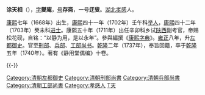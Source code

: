{{noteTA
|T=涂天相
|G1=姓氏
}}
'''涂天相'''（{{bd|1668年||1740年|catIdx=T涂}}），[[表字|字]]'''夑庵'''，[[号|号]]'''存斋'''，一号'''迂叟'''。[[湖北|湖北]][[孝感|孝感]]人。

[[康熙|康熙]]七年（1668年）出生，[[康熙|康熙]]四十一年（1702年）壬午科[[举人|举人]]，[[康熙|康熙]]四十二年（1703年）癸未科[[进士|进士]]。康熙五十年（1711年）出任辛卯科乡试[[陕西|陕西]]副考官，帝赐松花砚，自铭：“以静为用，是以永年”。參與編撰《[[康熙字典|康熙字典]]》。[[雍正|雍正]]八年，升[[左都御史|左都御史]]。官至[[刑部|刑部]]、[[兵部|兵部]]、[[工部尚书|工部尚书]]。[[乾隆|乾隆]]二年（1737年），奉旨回籍，卒于[[乾隆|乾隆]]五年（1740年）。著有《静用堂偶编》十卷。

{{-}}
{{start box}}
{{s-off}}
{{succession box |[[史貽直|史貽直]]|[[魏廷珍|魏廷珍]]|[[清朝兵部尚书列表#兵部漢尚書|兵部漢尚書]]|<small>雍正十一年十二月己未－雍正十二年十二月<br>（1733年1月16日－1734年）</small>}}
{{end box}}
{{康熙四十二年癸未科殿試金榜}}
{{DEFAULTSORT:Tu涂}}
[[Category:清朝左都御史|Category:清朝左都御史]]
[[Category:清朝刑部尚書|Category:清朝刑部尚書]]
[[Category:清朝兵部尚書|Category:清朝兵部尚書]]
[[Category:清朝工部尚書|Category:清朝工部尚書]]
[[Category:孝感人|Category:孝感人]]
[[Category:涂姓|T天]]